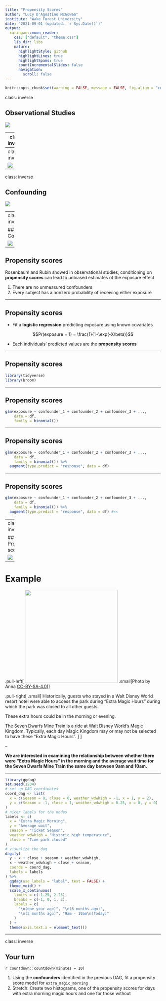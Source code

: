 ```yaml
---
title: "Propensity Scores"
author: "Lucy D'Agostino McGowan"
institute: "Wake Forest University"
date: "2021-09-01 (updated: `r Sys.Date()`)"
output:
  xaringan::moon_reader:
    css: ["default", "theme.css"]
    lib_dir: libs
    nature:
      highlightStyle: github
      highlightLines: true
      highlightSpans: true
      countIncrementalSlides: false
      navigation:
        scroll: false 
---
```


```r
knitr::opts_chunk$set(warning = FALSE, message = FALSE, fig.align = "center", dpi = 320, fig.height = 4)
```


class: inverse

## Observational Studies

![](img/obs-studies-3.png)

---
class: inverse

![](img/trt.png)

---
class: inverse

![](img/trt-conf.png)
---
class: inverse

## Confounding

![](img/conf-2.png)

---
class: inverse

## Confounding

![](img/conf-3.png)

---

## Propensity scores

Rosenbaum and Rubin showed in observational studies, conditioning on **propensity scores** can lead to unbiased estimates of the exposure effect

1. There are no unmeasured confounders
2. Every subject has a nonzero probability of receiving either exposure

---

## Propensity scores

* Fit a **logistic regression** predicting exposure using known covariates

$$Pr(exposure = 1) = \frac{1}{1+\exp(-X\beta)}$$

* Each individuals' predicted values are the **propensity scores**

---

## Propensity scores

```r
library(tidyverse)
library(broom)
```

---

## Propensity scores

```r
glm(exposure ~ confounder_1 + confounder_2 + confounder_3 + ..., 
    data = df,
    family = binomial())
```

---

## Propensity scores

```r
glm(exposure ~ confounder_1 + confounder_2 + confounder_3 + ..., 
    data = df,
    family = binomial()) %>%
  augment(type.predict = "response", data = df) 
```

---

## Propensity scores

```r
glm(exposure ~ confounder_1 + confounder_2 + confounder_3 + ..., 
    data = df,
    family = binomial()) %>%
  augment(type.predict = "response", data = df) #<<
```

---
class: inverse

## Propensity scores

![](img/pscores.png)

---

# Example

.pull-left[
<img src="img/Mickey_and_Walt_Disney.jpg" height="300"></img>
.small[Photo by Anna [CC-BY-SA-4.0](https://creativecommons.org/licenses/by-sa/4.0/deed.en)]
]

.pull-right[
.small[
Historically, guests who stayed in a Walt Disney World resort hotel were able to access the park during "Extra Magic Hours" during which the park was closed to all other guests.

These extra hours could be in the morning or evening.  

The Seven Dwarfs Mine Train is a ride at Walt Disney World's Magic Kingdom. Typically, each day Magic Kingdom may or may not be selected to have these "Extra Magic Hours".
]
]

--

**We are interested in examining the relationship between whether there were "Extra Magic Hours" in the morning and the average wait time for the Seven Dwarfs Mine Train the same day between 9am and 10am.**

---

```r
library(ggdag)
set.seed(1234)
# set up DAG coordinates
coord_dag <- list(
  x = c(Season = 0, close = 0, weather_wdwhigh = -1, x = 1, y = 2),
  y = c(Season = -1, close = 1, weather_wdwhigh = 0.25, x = 0, y = 0)
)
# nicer labels for the nodes
labels <- c(
  x = "Extra Magic Morning",
  y = "Average wait",
  season = "Ticket Season",
  weather_wdwhigh = "Historic high temperature",
  close = "Time park closed"
)
# visualize the dag
dagify(
  y ~ x + close + season + weather_wdwhigh,
  x ~ weather_wdwhigh + close + season,
  coords = coord_dag,
  labels = labels
) %>%
  ggdag(use_labels = "label", text = FALSE) +
  theme_void() +
  scale_x_continuous(
    limits = c(-1.25, 2.25), 
    breaks = c(-1, 0, 1, 2), 
    labels = c(
      "\n(one year ago)", "\n(6 months ago)",
      "\n(3 months ago)", "9am - 10am\n(Today)"
    )
  ) +
  theme(axis.text.x = element_text())
```

---

class: inverse

## Your turn

`r countdown::countdown(minutes = 10)`

1. Using the **confounders** identified in the previous DAG, fit a propensity score model for `extra_magic_morning`
2. Stretch: Create two histograms, one of the propensity scores for days with extra morning magic hours and one for those without



